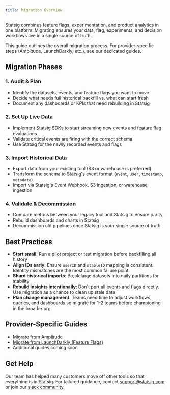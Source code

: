 ```yaml
---
title: Migration Overview
---
```


Statsig combines feature flags, experimentation, and product analytics in one platform. Migrating ensures your data, flag, experiments, and decision workflows live in a single source of truth.

This guide outlines the overall migration process. For provider-specific steps (Amplitude, LaunchDarkly, etc.), see our dedicated guides.

## Migration Phases

### 1. Audit & Plan

- Identify the datasets, events, and feature flags you want to move
- Decide what needs full historical backfill vs. what can start fresh
- Document any dashboards or KPIs that need rebuilding in Statsig

### 2. Set Up Live Data

- Implement Statsig SDKs to start streaming new events and feature flag evaluations
- Validate critical events are firing with the correct schema
- Use Statsig for the newly recorded events and flags

### 3. Import Historical Data

- Export data from your existing tool (S3 or warehouse is preferred)
- Transform the schema to Statsig's event format (`event`, `user`, `timestamp`, `metadata`)
- Import via Statsig's Event Webhook, S3 ingestion, or warehouse ingestion

### 4. Validate & Decommission

- Compare metrics between your legacy tool and Statsig to ensure parity
- Rebuild dashboards and charts in Statsig
- Decommission old pipelines once Statsig is your single source of truth

## Best Practices

- **Start small**: Run a pilot project or test migration before backfilling all history
- **Align IDs early**: Ensure `userID` and `stableID` mapping is consistent. Identity mismatches are the most common failure point
- **Shard historical imports**: Break large datasets into daily partitions for stability
- **Rebuild insights intentionally**: Don't port all events and flags directly. Use migration as a chance to clean up stale data
- **Plan change management**: Teams need time to adjust workflows, queries, and dashboards so migrate for 1-2 teams before championing in the broader org

## Provider-Specific Guides

- [Migrate from Amplitude](/guides/migrate-from-amplitude)
- [Migrate from LaunchDarkly (Feature Flags)](/guides/migrate-from-launchdarkly)
- Additional guides coming soon

## Get Help

Our team has helped many customers move off other tools so that everything is in Statsig. For tailored guidance, contact [support@statsig.com](mailto:support@statsig.com) or join our [slack community](https://statsig.com/slack).
